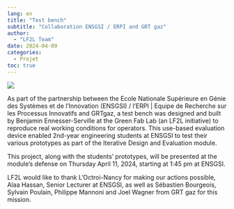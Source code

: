 ```yaml
---
lang: en
title: "Test bench"
subtitle: "Collaboration ENSGSI / ERPI and GRT gaz"
author: 
  - "LF2L Team"
date: 2024-04-09
categories:
  - Projet
toc: true  
---
```



![](img-1.png){.preview-image}


As part of the partnership between the Ecole Nationale Supérieure en Génie des Systèmes et de l'Innovation (ENSGSI) / l'ERPI | Equipe de Recherche sur les Processus Innovatifs and GRTgaz, a test bench was designed and built by Benjamin Ennesser-Serville at the Green Fab Lab (an LF2L initiative) to reproduce real working conditions for operators. This use-based evaluation device enabled 2nd-year engineering students at ENSGSI to test their various prototypes as part of the Iterative Design and Evaluation module.

This project, along with the students' prototypes, will be presented at the module's defense on Thursday April 11, 2024, starting at 1:45 pm at ENSGSI.

LF2L would like to thank L'Octroi-Nancy for making our actions possible, Alaa Hassan, Senior Lecturer at ENSGSI, as well as Sébastien Bourgeois, Sylvain Poulain, Philippe Mannoni and Joel Wagner from GRT gaz for this mission.